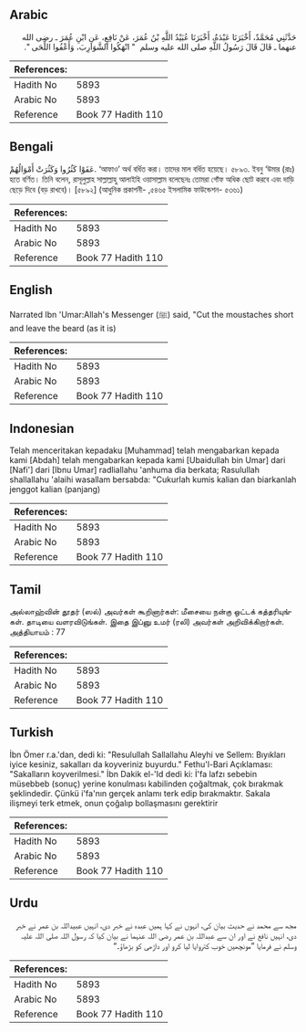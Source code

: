 ## Arabic


<div dir="rtl" lang="ar" style={{fontSize:'larger',backgroundColor:'#f8f9fa',padding:20}}>
حَدَّثَنِي مُحَمَّدٌ، أَخْبَرَنَا عَبْدَةُ، أَخْبَرَنَا عُبَيْدُ اللَّهِ بْنُ عُمَرَ، عَنْ نَافِعٍ، عَنِ ابْنِ عُمَرَ ـ رضى الله عنهما ـ قَالَ قَالَ رَسُولُ اللَّهِ صلى الله عليه وسلم ‏ "‏ انْهَكُوا الشَّوَارِبَ، وَأَعْفُوا اللِّحَى ‏"‏‏.‏
</div>
<div style={{backgroundColor:'#f8f9fa',padding:20, marginBottom: 10}}><table> <thead> <tr> <th>References:</th> <th></th> </tr> </thead> <tbody><tr><td>Hadith No</td><td>5893</td></tr><tr><td>Arabic No</td><td>5893</td></tr><tr><td>Reference</td><td>Book 77 Hadith 110</td></tr></tbody></table></div>

## Bengali


<div dir="ltr" lang="bn" style={{fontSize:'larger',backgroundColor:'#f8f9fa',padding:20}}>
عَفَوْا كَثُرُوا وَكَثُرَتْ أَمْوَالُهُمْ. ‘আফাও’ অর্থ বর্ধিত করা। তাদের মাল বর্ধিত হয়েছে। ৫৮৯৩. ইবনু ‘উমার (রাঃ) হতে বর্ণিত। তিনি বলেন, রাসূলুল্লাহ সাল্লাল্লাহু আলাইহি ওয়াসাল্লাম বলেছেনঃ তোমরা গোঁফ অধিক ছোট করবে এবং দাড়ি ছেড়ে দিবে (বড় রাখবে)। [৫৮৯২] (আধুনিক প্রকাশনী- ,৫৪৬৫ ইসলামিক ফাউন্ডেশন- ৫৩৬১)
</div>
<div style={{backgroundColor:'#f8f9fa',padding:20, marginBottom: 10}}><table> <thead> <tr> <th>References:</th> <th></th> </tr> </thead> <tbody><tr><td>Hadith No</td><td>5893</td></tr><tr><td>Arabic No</td><td>5893</td></tr><tr><td>Reference</td><td>Book 77 Hadith 110</td></tr></tbody></table></div>

## English


<div dir="ltr" lang="en" style={{fontSize:'larger',backgroundColor:'#f8f9fa',padding:20}}>
Narrated Ibn 'Umar:Allah's Messenger (ﷺ) said, "Cut the moustaches short and leave the beard (as it is)
</div>
<div style={{backgroundColor:'#f8f9fa',padding:20, marginBottom: 10}}><table> <thead> <tr> <th>References:</th> <th></th> </tr> </thead> <tbody><tr><td>Hadith No</td><td>5893</td></tr><tr><td>Arabic No</td><td>5893</td></tr><tr><td>Reference</td><td>Book 77 Hadith 110</td></tr></tbody></table></div>

## Indonesian


<div dir="ltr" lang="id" style={{fontSize:'larger',backgroundColor:'#f8f9fa',padding:20}}>
Telah menceritakan kepadaku [Muhammad] telah mengabarkan kepada kami [Abdah] telah mengabarkan kepada kami [Ubaidullah bin Umar] dari [Nafi'] dari [Ibnu Umar] radliallahu 'anhuma dia berkata; Rasulullah shallallahu 'alaihi wasallam bersabda: "Cukurlah kumis kalian dan biarkanlah jenggot kalian (panjang)
</div>
<div style={{backgroundColor:'#f8f9fa',padding:20, marginBottom: 10}}><table> <thead> <tr> <th>References:</th> <th></th> </tr> </thead> <tbody><tr><td>Hadith No</td><td>5893</td></tr><tr><td>Arabic No</td><td>5893</td></tr><tr><td>Reference</td><td>Book 77 Hadith 110</td></tr></tbody></table></div>

## Tamil


<div dir="ltr" lang="ta" style={{fontSize:'larger',backgroundColor:'#f8f9fa',padding:20}}>
அல்லாஹ்வின் தூதர் (ஸல்) அவர்கள் கூறினார்கள்: மீசையை நன்கு ஒட்டக் கத்தரியுங்கள். தாடியை வளரவிடுங்கள். இதை இப்னு உமர் (ரலி) அவர்கள் அறிவிக்கிறார்கள். அத்தியாயம் : 77
</div>
<div style={{backgroundColor:'#f8f9fa',padding:20, marginBottom: 10}}><table> <thead> <tr> <th>References:</th> <th></th> </tr> </thead> <tbody><tr><td>Hadith No</td><td>5893</td></tr><tr><td>Arabic No</td><td>5893</td></tr><tr><td>Reference</td><td>Book 77 Hadith 110</td></tr></tbody></table></div>

## Turkish


<div dir="ltr" lang="tr" style={{fontSize:'larger',backgroundColor:'#f8f9fa',padding:20}}>
İbn Ömer r.a.'dan, dedi ki: "Resulullah Sallallahu Aleyhi ve Sellem: Bıyıkları iyice kesiniz, sakalları da koyveriniz buyurdu." Fethu'l-Bari Açıklaması: "Sakalların koyverilmesi." İbn Dakik el-'Id dedi ki: İ'fa lafzı sebebin müsebbeb (sonuç) yerine konulması kabilinden çoğaltmak, çok bırakmak şeklindedir. Çünkü i'fa'nın gerçek anlamı terk edip bırakmaktır. Sakala ilişmeyi terk etmek, onun çoğalıp bollaşmasını gerektirir
</div>
<div style={{backgroundColor:'#f8f9fa',padding:20, marginBottom: 10}}><table> <thead> <tr> <th>References:</th> <th></th> </tr> </thead> <tbody><tr><td>Hadith No</td><td>5893</td></tr><tr><td>Arabic No</td><td>5893</td></tr><tr><td>Reference</td><td>Book 77 Hadith 110</td></tr></tbody></table></div>

## Urdu


<div dir="rtl" lang="ur" style={{fontSize:'larger',backgroundColor:'#f8f9fa',padding:20}}>
مجھ سے محمد نے حدیث بیان کی، انہوں نے کہا ہمیں عبدہ نے خبر دی، انہیں عبیداللہ بن عمر نے خبر دی، انہیں نافع نے اور ان سے عبداللہ بن عمر رضی اللہ عنہما نے بیان کیا کہ رسول اللہ صلی اللہ علیہ وسلم نے فرمایا ”مونچھیں خوب کتروایا لیا کرو اور داڑھی کو بڑھاؤ۔“
</div>
<div style={{backgroundColor:'#f8f9fa',padding:20, marginBottom: 10}}><table> <thead> <tr> <th>References:</th> <th></th> </tr> </thead> <tbody><tr><td>Hadith No</td><td>5893</td></tr><tr><td>Arabic No</td><td>5893</td></tr><tr><td>Reference</td><td>Book 77 Hadith 110</td></tr></tbody></table></div>